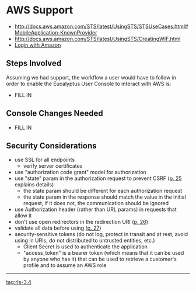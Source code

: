 = AWS Support =

* http://docs.aws.amazon.com/STS/latest/UsingSTS/STSUseCases.html#MobileApplication-KnownProvider
* http://docs.aws.amazon.com/STS/latest/UsingSTS/CreatingWIF.html
* [[https://images-na.ssl-images-amazon.com/images/G/01/lwa/dev/docs/website-developer-guide._TTH_.pdf|Login with Amazon]]

== Steps Involved ==
Assuming we had support, the workflow a user would have to follow in order to enable the Eucalyptus User Console to interact with AWS is:
* FILL IN

== Console Changes Needed ==
* FILL IN

== Security Considerations ==
* use SSL for all endpoints 
** verify server certificates 
* use "authorization code grant" model for authorization
* use "state" param in the authorization request to prevent CSRF ([[https://images-na.ssl-images-amazon.com/images/G/01/lwa/dev/docs/website-developer-guide._TTH_.pdf|p. 25]] explains details)
** the state param should be different for each authorization request
** the state param in the response should match the value in the initial request, if it does not, the communication should be ignored
* use Authorization header (rather than URL params) in requests that allow it
* don't use open redirectors in the redirection URI ([[https://images-na.ssl-images-amazon.com/images/G/01/lwa/dev/docs/website-developer-guide._TTH_.pdf|p. 26]])
* validate all data before using ([[https://images-na.ssl-images-amazon.com/images/G/01/lwa/dev/docs/website-developer-guide._TTH_.pdf|p. 27]])
* security-sensitive tokens (do not log, protect in transit and at rest, avoid using in URIs, do not distributed to untrusted entities, etc.)
** Client Secret is used to authenticate the application
** "access_token" is a bearer token (which means that it can be used by anyone who has it) that can be used to retrieve a customer's profile and to assume an AWS role

----
[[tag:rls-3.4]]
